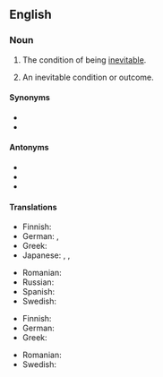 ==English==

===Noun===
{{en-noun|~|inevitabilities}}

# {{lb|en|uncountable}} The condition of being [[inevitable]].
# {{lb|en|countable}} An inevitable condition or outcome.

====Synonyms====
* {{l|en|certainty}}
* {{l|en|necessity}}

====Antonyms====
* {{l|en|evitability}}
* {{l|en|impossibility}}
* {{l|en|contingency}}

====Translations====
{{trans-top|the condition of being inevitable}}
* Finnish: {{t+|fi|väistämättömyys}}
* German: {{t|de|Unvermeidlichkeit}}, {{t|de|Zwangsläufigkeit |f}}
* Greek: {{t+|el|αναπόφευκτο|n}}
* Japanese: {{t|ja|不可避|tr=fukahi}}, {{t+|ja|必然|tr=hitsuzen}}, {{t|ja|必然性|tr=hitsuzensei}}
{{trans-mid}}
* Romanian: {{t+|ro|inevitabilitate}}
* Russian: {{t+|ru|неизбе́жность|f}}
* Spanish: {{t|es|inevitabilidad}}
* Swedish: {{t|sv|oundviklighet|c}}
{{trans-bottom}}

{{trans-top|an inevitable condition or outcome}}
* Finnish: {{t+|fi|väistämättömyys}}
* German: {{t|de|Zwangsläufigkeit |f}}
* Greek: {{t+|el|αναπόφευκτο|n}}
{{trans-mid}}
* Romanian: {{t+|ro|inevitabilitate|f}}
* Swedish: {{t|sv|oundviklighet|c}}
{{trans-bottom}}